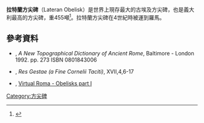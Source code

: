 {{Infobox monument
| monument_name = Lateran Obelisk
| native_name = Obelisco Lateranense
| image      = Obelisk-Lateran.jpg
| caption    = Obelisk today across from St. John Lateran
| location         = 義大利羅馬
| complete          = 西元前15世紀
| designer   = [[圖特摩斯三世|圖特摩斯三世]]，完成於他的孫子[[圖特摩斯四世|圖特摩斯四世]]時期 
| type            = [[方尖碑|方尖碑]]
| material = 
| height = 45.7米
| coordinates = {{coord|41|53|12.6|N|12|30|17.2|E|dim:100_region:IT-RM_type:landmark|display=inline|name=Lateranense}}
}}
'''拉特蘭方尖碑'''（Lateran Obelisk）是世界上現存最大的古埃及方尖碑，也是義大利最高的方尖碑，重455噸<ref>{{Cite web |url=http://www.pbs.org/wgbh/nova/egypt/raising/rome.html |title=PBS:NOVA:''A World of Obelisks-Rome'' |access-date=2016-05-06 |archive-date=2020-12-31 |archive-url=https://web.archive.org/web/20201231040303/https://www.pbs.org/wgbh/nova/egypt/raising/rome.html |dead-url=no }}</ref>。拉特蘭方尖碑在4世紀時被運到羅馬。 

==參考資料==
{{reflist}}
* {{Aut|L. Richardson, jr}}, ''A New Topographical Dictionary of Ancient Rome'', Baltimore - London 1992. pp. 273 ISBN 0801843006
* {{Aut|Ammianus Marcellinus}}, ''Res Gestae (a Fine Cornelii Taciti)'', XVII,4,6-17
* {{Aut|A. Pollet}}, [http://roma.andreapollett.com/S3/roma-co1.htm Virtual Roma - Obelisks part I] {{Wayback|url=http://roma.andreapollett.com/S3/roma-co1.htm |date=20191103053421 }}
{{Commons category|Lateran obelisk}}

[[Category:方尖碑|Category:方尖碑]]
